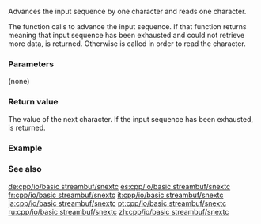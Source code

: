 {{cpp/io/basic_streambuf/title|snextc}}
{{cpp/io/basic_streambuf/navbar}}
{{ddcl | 1=
int_type snextc();
}}

Advances the input sequence by one character and reads one character.

The function calls {{lc|sbumpc()}} to advance the input sequence. If that function returns {{c|Traits::eof()}} meaning that input sequence has been exhausted and {{lc|uflow()}} could not retrieve more data, {{c|Traits::eof()}} is returned. Otherwise {{lc|sgetc()}} is called in order to read the character.

===Parameters===
(none)

===Return value===
The value of the next character. If the input sequence has been exhausted, {{c|Traits::eof()}} is returned.

===Example===
{{example|
 | code=
 | output=
}}

===See also===
{{dsc begin}}
{{dsc inc | cpp/io/basic_streambuf/dsc sgetc}}
{{dsc inc | cpp/io/basic_streambuf/dsc sbumpc}}
{{dsc end}}

[[de:cpp/io/basic streambuf/snextc]]
[[es:cpp/io/basic streambuf/snextc]]
[[fr:cpp/io/basic streambuf/snextc]]
[[it:cpp/io/basic streambuf/snextc]]
[[ja:cpp/io/basic streambuf/snextc]]
[[pt:cpp/io/basic streambuf/snextc]]
[[ru:cpp/io/basic streambuf/snextc]]
[[zh:cpp/io/basic streambuf/snextc]]